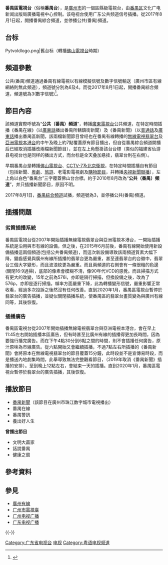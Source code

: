 {{refimprove|time=2017-02-21T04:18:22+00:00}}
{{noteTA
|1=zh-hans:数字;zh-hant:數碼;zh-hk:數碼;zh-tw:數位;zh-mo:數碼;
}}
{{頻道資訊
| 頻道名稱         = 番禺區電視台
| 頻道圖片檔案     = 
| 頻道圖片尺寸     = 150px
| 頻道圖片名稱     = 
| 所屬國家         = {{PRC}}
| 總部所在         = {{CHN}}[[广州市|广州市]][[番禺區|番禺區]]
| 播放地區         = {{CHN}}[[广州市|广州市]][[番禺區|番禺區]]及[[南沙区_(广州市)|南沙区]]
| 開播日期         = 
| 停播日期         =
| 頻道類別         = 新聞綜合
| 視頻格式         = [[PAL制式|PAL]] ([[576p|576p]] [[縱橫比_(圖像)|16:9]])<br/>[[標準畫質電視|SDTV]] ([[576p|576p]] [[縱橫比_(圖像)|16:9]])<br/>[[高畫質電視|HDTV]] ([[1080p|1080p]] [[縱橫比_(圖像)|16:9]])
| 收視率           =
| 收視率調查時間   = 
| 收視率資料來源   = 
| 頻道口號         = 
| 擁有者           = 廣州市番禺区文化广电新闻出版局廣播電視中心
| 持股者           = 
| 前頻道名稱       = 番禺台
| 被取代名稱       = 
| 集團同類頻道     = 
| 重播服務頻道     = 
| 頻道官方網站     = http://www.pycatv.tv/
| 備註             = 
| 有線電視供應商01 = 番禺區有線電視
| 有線電視頻道數01 = 6頻道([[模擬制式|模擬制式]])<br/>(番禺綜合頻道)
| 有線電視供應商02 = 番禺區有線電視
| 有線電視頻道數02 = 3頻道([[數碼制式|數碼制式]])<br/>(番禺綜合頻道)
|}}

'''番禺區電視台'''（俗稱'''番禺台'''），是[[廣州市|廣州市]]的一個區縣級電視台，由[[番禺区|番禺区]]文化广电新闻出版局廣播電視中心控制。该电视台使用广东公共频道信号插播。從2017年8月1日起，開播番禺綜合頻道，並停播公共(番禺)頻道。

== 台标 ==
<gallery>

Pytvoldlogo.png|舊台标（轉播[[佛山電視台|佛山電視台]]時期）
</gallery>

== 頻道參數 ==
公共(番禺)頻道通過番禺有線電視以有線模擬信號及數字信號輸送（廣州市區有線網絡則無此頻道），頻道號分別為6及4。而從2017年8月1日起，開播番禺綜合頻道，頻道號為3(數字信號)<ref>{{cite web |title=番禺有線电视频道节目对照表 |url=http://www.pycatv.tv/cable_TV_contrast.html |accessdate=2020-09-18 |dead-url=no |archive-date=2021-12-05 |archive-url=https://web.archive.org/web/20211205021513/http://www.pycatv.tv/cable_TV_contrast.html }}</ref>。

== 節目內容 ==
該頻道實際呼號為“'''公共（番禺）頻道'''”，轉播[[廣東電視台|廣東電視台]]公共頻道，在特定時間插播《番禺在線》（以[[廣東話|廣東話]]播出番禺所轄鎮街新聞）及《番禺新聞》（以[[普通話|普通話]]及[[廣東話|廣東話]]播出番禺區新聞，該兩檔新聞節目曾经也在番禺有線轉播的[[無線電視|無線電視]][[翡翠台|翡翠台]]及[[亞洲電視|亞洲電視]][[本港台|本港台]]的中午及晚上約7點覆蓋原有節目播出，但自從番禺綜合頻道開播后已經取消插播改兩檔新聞節目），並在左上角懸掛該台台標（类似的福建省仙游县电视台也是同样的播出方式，而台标是全天叠加悬挂，翡翠台則在右側）。

早期番禺台是轉播[[佛山電視台|佛山電視台]]、[[中国中央电视台军事·农业频道|CCTV-7]]及[[北京衛視|北京衛視]]，在特定時間插播自有節目（包括新聞、[[粵劇|粵劇]]、[[旅遊|旅遊]]、老電影電視劇及[[購物節目|購物節目]]，并轉播[[中国中央电视台|央視]][[新聞聯播|新聞聯播]]），左上角以白色“番禺台”三字覆蓋佛山台台標。約于2010年8月改為“'''公共（番禺）頻道'''”，并只插播新聞節目，原因不明。

2017年8月1日，[[番禺綜合頻道|番禺綜合頻道]]試播，頻道號為3，並停播公共(番禺)頻道。

==插播問題==
===劣質插播系統===
番禺區電視台從2007年開始插播無線電視翡翠台與亞洲電視本港台，一開始插播系統是沿用與市有線的設備，但之後，在2015年6月前後，番禺有線開始使用新設備插播這兩個頻道(包括公共番禺頻道)，而這次新設備導致該兩頻道質素大幅下降，鋸齒感覺與廣州有線所插播的翡翠台更為嚴重，甚至連翡翠台的台徽中，翡翠台三個大字變形，而且波浪紋更為嚴重。而且兩頻道的右側會有一條很粗的色邊(關閉16:9過掃)，底部的像素會模糊不清，像90年代VCD的感覺。而且掃描方式有更大的改變，15年之前為576i，亦即是隔行掃描，但換設備之後，改為了576p，亦即是逐行掃描，幀率方面嚴重下降，此為轉播變形信號，嚴重影響正常收看，經過多次投訴之後然沒有任何改善。直到2020年1月，番禺區電視台暫停於翡翠台的廣告插播，並疑似關閉插播系統，使番禺區的翡翠台畫質變為與廣州有線同等，其後恢復。

===插播廣告===
番禺區電視台從2007年開始插播無線電視翡翠台與亞洲電視本港台，會在早上11:45左右開始插播本區廣告，但有時甚至比廣州有線的插播得更加長時間，因為要強行播完廣告。而在下午4點30分到6點之間的時間，則不會插播任何廣告，原汁原味為市線廣告。從六點開始又會繼續插播，不過7點左右所插播的《番禺新聞》會將原本在無線電視翡翠台的節目覆蓋15分鐘，此時段並不是宣傳易時段，而是播送內地劇集時間，此舉導致無法完整觀看節目，{{fact|導致觀眾大為不滿}}（2019年取消《番禺新聞》插播的安排）。至到晚上12點左右，會結束一天的插播。直到2020年1月，番禺區電視台暫停於翡翠台的廣告插播，其後恢復。

==播放節目==
* [[番禺新聞|番禺新聞]]（該節目在廣州市珠江数字城市電視播出）
* 番禺在線
* 番禺警訊
* 養出好人生

'''曾播出節目'''
* 文明大贏家
* 話說番禺
* 健康之窗

== 參考資料 ==
{{reflist}}

== 參見 ==
* [[廣州有線|廣州有線]]
* [[广州市電視臺|广州市電視臺]]
* [[广州电视广播|广州电视广播]]
* [[广东电视广播|广东电视广播]]

{{-}}
{{廣東省電視台}}
{{中国大陆电视台}}

[[Category:广东省电视台|Category:广东省电视台]]
[[Category:广州媒体|电视]]
[[Category:粤语电视频道|Category:粤语电视频道]]